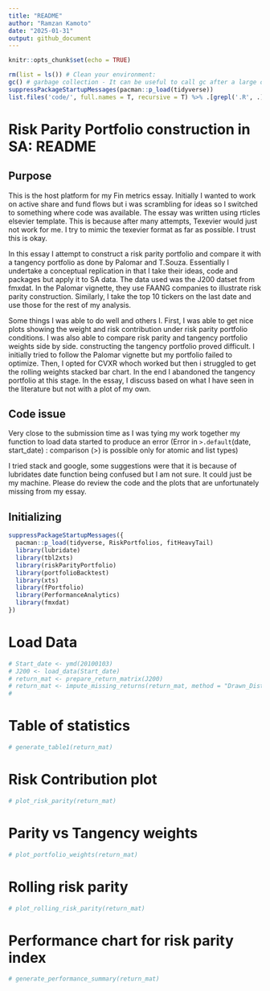 ```yaml
---
title: "README"
author: "Ramzan Kamoto"
date: "2025-01-31"
output: github_document
---
```


```r
knitr::opts_chunk$set(echo = TRUE)
```

```r

rm(list = ls()) # Clean your environment:
gc() # garbage collection - It can be useful to call gc after a large object has been removed, as this may prompt R to return memory to the operating system.
suppressPackageStartupMessages(pacman::p_load(tidyverse))
list.files('code/', full.names = T, recursive = T) %>% .[grepl('.R', .)] %>% as.list() %>% walk(~source(.))
```



# Risk Parity Portfolio construction in SA: README

## Purpose 

This is the host platform for my Fin metrics essay. Initially I wanted to work on active share and fund flows but i was scrambling for ideas so I switched to something where code was available. The essay was written using rticles elsevier template. This is because after many attempts, Texevier would just not work for me. I try to mimic the texevier format as far as possible. I trust this is okay. 

In this essay I attempt to construct a risk parity portfolio and compare it with a tangency portfolio as done by Palomar and T.Souza. Essentially I  undertake a conceptual replication in that I take their ideas, code and packages but apply it to SA data. The data used was the J200 datset from fmxdat. In the Palomar vignette, they use FAANG companies to illustrate risk parity construction. Similarly, I take the top 10 tickers on the last date and use those for the rest of my analysis. 

Some things I was able to do well and others I. First, I was able to get nice plots showing the weight and risk contribution under risk parity portfolio conditions. I was also able to compare risk parity and tangency portfolio weights side by side. constructing the tangency portfolio proved difficult. I initially tried to follow the Palomar vignette but my portfolio failed to optimize. Then, I opted for CVXR whoch worked but then i struggled to get the rolling weights stacked bar chart. In the end I abandoned the tangency portfolio at this stage. In the essay, I discuss based on what I have seen in the literature but not with a plot of my own. 


## Code issue 

Very close to the submission time as I was tying my work together my function to load data started to produce an error (Error in `>.default`(date, start_date) : 
  comparison (>) is possible only for atomic and list types)

I tried stack and google, some suggestions were that it is because of lubridates date function being confused but I am not sure. It could just be my machine. Please do review the code and the plots that are unfortunately missing from my essay.  
  
## Initializing


```r

suppressPackageStartupMessages({
  pacman::p_load(tidyverse, RiskPortfolios, fitHeavyTail)
  library(lubridate)
  library(tbl2xts)
  library(riskParityPortfolio)
  library(portfolioBacktest)
  library(xts)
  library(fPortfolio)
  library(PerformanceAnalytics)
  library(fmxdat)
})

```
# Load Data 

```r
# Start_date <- ymd(20100103)
# J200 <- load_data(Start_date)
# return_mat <- prepare_return_matrix(J200)
# return_mat <- impute_missing_returns(return_mat, method = "Drawn_Distribution_Collective") %>% tbl_xts()
# 

```


# Table of statistics 

```r
# generate_table1(return_mat)

```

# Risk Contribution plot 

```r
# plot_risk_parity(return_mat)

```

# Parity vs Tangency weights 

```r

# plot_portfolio_weights(return_mat)

```

# Rolling risk parity 

```r
# plot_rolling_risk_parity(return_mat)

```

# Performance chart for risk parity index 

```r
# generate_performance_summary(return_mat)

```

